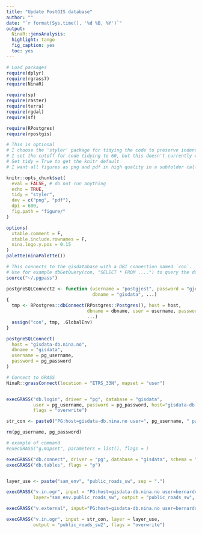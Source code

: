 ```yaml
---
title: "Update PostGIS database"
author: ""
date: "`r format(Sys.time(), '%d %B, %Y')`"
output: 
  NinaR::jensAnalysis:
  highlight: tango
  fig_caption: yes
  toc: yes
---
```

  
  
```r
# Load packages
require(dplyr)
require(rgrass7)
require(NinaR)

require(sp)
require(raster)
require(terra)
require(rgdal)
require(sf)

require(RPostgres)
require(rpostgis)
```


```r
# This is optional
# I choose the 'styler' package for tidying the code to preserve indentations
# I set the cutoff for code tidying to 60, but this doesn't currently work with styler.
# Set tidy = True to get the knitr default
# I want all figures as png and pdf in high quality in a subfolder called figure

knitr::opts_chunk$set(
  eval = FALSE, # do not run anything
  echo = TRUE,
  tidy = "styler",
  dev = c("png", "pdf"),
  dpi = 600,
  fig.path = "figure/"
)

options(
  xtable.comment = F,
  xtable.include.rownames = F,
  nina.logo.y.pos = 0.15
)
palette(ninaPalette())
```


```r
# This connects to the gisdatabase with a DBI connection named `con`.
# Use for example dbGetQuery(con, "SELECT * FROM ....") to query the database
source("~/.pgpass")

postgreSQLConnect2 <- function (username = "postgjest", password = "gjestpost", host = "gisdata-db.nina.no", 
                                dbname = "gisdata", ...) 
{
  tmp <- RPostgres::dbConnect(RPostgres::Postgres(), host = host, 
                              dbname = dbname, user = username, password = password, 
                              ...)
  assign("con", tmp, .GlobalEnv)
}

postgreSQLConnect(
  host = "gisdata-db.nina.no",
  dbname = "gisdata",
  username = pg_username,
  password = pg_password
)
```

```r
# Connect to GRASS
NinaR::grassConnect(location = "ETRS_33N", mapset = "user")


execGRASS("db.login", driver = "pg", database = "gisdata",
          user = pg_username, password = pg_password, host="gisdata-db.nina.no",
          flags = "overwrite")

str_con <- paste0("PG:host=gisdata-db.nina.no user=", pg_username, " password=", pg_password, " dbname=gisdata")

rm(pg_username, pg_password)

# example of command
#execGRASS("g.mapset", parameters = list(), flags = )
```

```r
execGRASS("db.connect", driver = "pg", database = "gisdata", schema = "sam_env", flags = "p")
execGRASS("db.tables", flags = "p")


layer_use <- paste("sam_env", "public_roads_sw", sep = ".")

execGRASS("v.in.ogr", input = "PG:host=gisdata-db.nina.no user=bernardo.brandao password=LolaGalssauro87 dbname=gisdata",
          layer="sam_env.public_roads_sw", output = "public_roads_sw", flags = "overwrite")

execGRASS("v.external", input="PG:host=gisdata-db.nina.no user=bernardo.brandao dbname=gisdata", flags = "l")

execGRASS("v.in.ogr", input = str_con, layer = layer_use, 
          output = "public_roads_sw2", flags = "overwrite")

```

